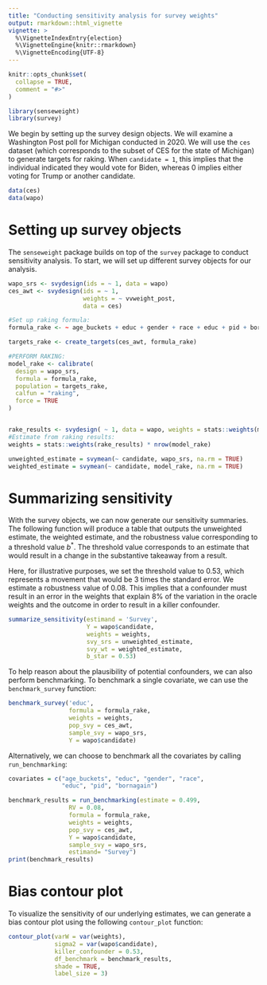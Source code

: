 ```yaml
---
title: "Conducting sensitivity analysis for survey weights"
output: rmarkdown::html_vignette
vignette: >
  %\VignetteIndexEntry{election}
  %\VignetteEngine{knitr::rmarkdown}
  %\VignetteEncoding{UTF-8}
---
```


```r
knitr::opts_chunk$set(
  collapse = TRUE,
  comment = "#>"
)
```

```r
library(senseweight)
library(survey)
```

We begin by setting up the survey design objects. We will examine a Washington Post poll for Michigan conducted in 2020. We will use the `ces` dataset (which corresponds to the subset of CES for the state of Michigan) to generate targets for raking. When `candidate = 1`, this implies that the individual indicated they would vote for Biden, whereas 0 implies either voting for Trump or another candidate.

```r
data(ces)
data(wapo)
```

# Setting up survey objects 

The `senseweight` package builds on top of the `survey` package to conduct sensitivity analysis. To start, we will set up different survey objects for our analysis. 

```r
wapo_srs <- svydesign(ids = ~ 1, data = wapo)
ces_awt <- svydesign(ids = ~ 1,
                     weights = ~ vvweight_post,
                     data = ces)

#Set up raking formula:
formula_rake <- ~ age_buckets + educ + gender + race + educ + pid + bornagain

targets_rake <- create_targets(ces_awt, formula_rake)

#PERFORM RAKING:
model_rake <- calibrate(
  design = wapo_srs,
  formula = formula_rake,
  population = targets_rake,
  calfun = "raking",
  force = TRUE
)


rake_results <- svydesign( ~ 1, data = wapo, weights = stats::weights(model_rake))
#Estimate from raking results:
weights = stats::weights(rake_results) * nrow(model_rake)

unweighted_estimate = svymean(~ candidate, wapo_srs, na.rm = TRUE)
weighted_estimate = svymean(~ candidate, model_rake, na.rm = TRUE)

```

# Summarizing sensitivity 

With the survey objects, we can now generate our sensitivity summaries. The following function will produce a table that outputs the unweighted estimate, the weighted estimate, and the robustness value corresponding to a threshold value $b^*$. The threshold value corresponds to an estimate that would result in a change in the substantive takeaway from a result. 

Here, for illustrative purposes, we set the threshold value to 0.53, which represents a movement that would be 3 times the standard error. We estimate a robustness value of 0.08. This implies that a confounder must result in an error in the weights that explain 8% of the variation in the oracle weights and the outcome in order to result in a killer confounder. 

```r
summarize_sensitivity(estimand = 'Survey',
                      Y = wapo$candidate,
                      weights = weights,
                      svy_srs = unweighted_estimate, 
                      svy_wt = weighted_estimate,
                      b_star = 0.53)

```

To help reason about the plausibility of potential confounders, we can also perform benchmarking. To benchmark a single covariate, we can use the `benchmark_survey` function: 

```r
benchmark_survey('educ', 
                 formula = formula_rake,
                 weights = weights,
                 pop_svy = ces_awt,
                 sample_svy = wapo_srs,
                 Y = wapo$candidate)
```
Alternatively, we can choose to benchmark all the covariates by calling `run_benchmarking`:
```r
covariates = c("age_buckets", "educ", "gender", "race",
               "educ", "pid", "bornagain")

benchmark_results = run_benchmarking(estimate = 0.499,
                 RV = 0.08,
                 formula = formula_rake,
                 weights = weights,
                 pop_svy = ces_awt,
                 Y = wapo$candidate,
                 sample_svy = wapo_srs,
                 estimand= "Survey")
print(benchmark_results)

```

# Bias contour plot

To visualize the sensitivity of our underlying estimates, we can generate a bias contour plot using the following `contour_plot` function: 

```r
contour_plot(varW = var(weights), 
             sigma2 = var(wapo$candidate),
             killer_confounder = 0.53, 
             df_benchmark = benchmark_results,
             shade = TRUE, 
             label_size = 3)
```